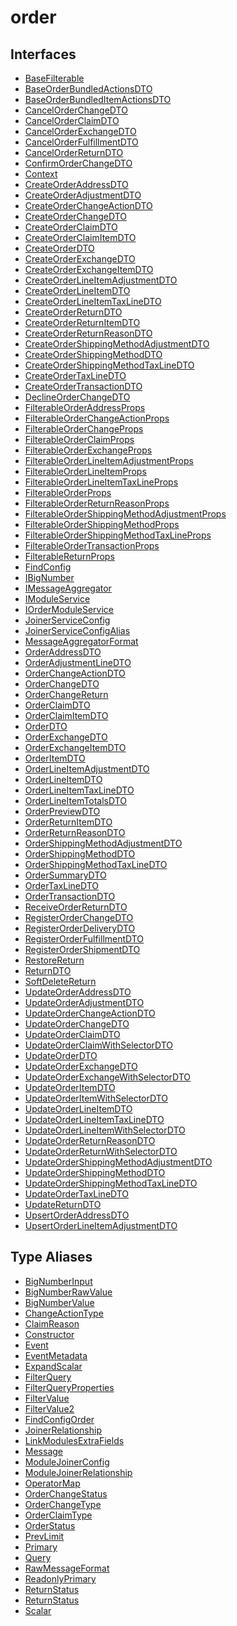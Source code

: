 
# order

## Interfaces

- [BaseFilterable](../../order/interfaces/order.BaseFilterable/page.mdx)
- [BaseOrderBundledActionsDTO](../../order/interfaces/order.BaseOrderBundledActionsDTO/page.mdx)
- [BaseOrderBundledItemActionsDTO](../../order/interfaces/order.BaseOrderBundledItemActionsDTO/page.mdx)
- [CancelOrderChangeDTO](../../order/interfaces/order.CancelOrderChangeDTO/page.mdx)
- [CancelOrderClaimDTO](../../order/interfaces/order.CancelOrderClaimDTO/page.mdx)
- [CancelOrderExchangeDTO](../../order/interfaces/order.CancelOrderExchangeDTO/page.mdx)
- [CancelOrderFulfillmentDTO](../../order/interfaces/order.CancelOrderFulfillmentDTO/page.mdx)
- [CancelOrderReturnDTO](../../order/interfaces/order.CancelOrderReturnDTO/page.mdx)
- [ConfirmOrderChangeDTO](../../order/interfaces/order.ConfirmOrderChangeDTO/page.mdx)
- [Context](../../order/interfaces/order.Context/page.mdx)
- [CreateOrderAddressDTO](../../order/interfaces/order.CreateOrderAddressDTO/page.mdx)
- [CreateOrderAdjustmentDTO](../../order/interfaces/order.CreateOrderAdjustmentDTO/page.mdx)
- [CreateOrderChangeActionDTO](../../order/interfaces/order.CreateOrderChangeActionDTO/page.mdx)
- [CreateOrderChangeDTO](../../order/interfaces/order.CreateOrderChangeDTO/page.mdx)
- [CreateOrderClaimDTO](../../order/interfaces/order.CreateOrderClaimDTO/page.mdx)
- [CreateOrderClaimItemDTO](../../order/interfaces/order.CreateOrderClaimItemDTO/page.mdx)
- [CreateOrderDTO](../../order/interfaces/order.CreateOrderDTO/page.mdx)
- [CreateOrderExchangeDTO](../../order/interfaces/order.CreateOrderExchangeDTO/page.mdx)
- [CreateOrderExchangeItemDTO](../../order/interfaces/order.CreateOrderExchangeItemDTO/page.mdx)
- [CreateOrderLineItemAdjustmentDTO](../../order/interfaces/order.CreateOrderLineItemAdjustmentDTO/page.mdx)
- [CreateOrderLineItemDTO](../../order/interfaces/order.CreateOrderLineItemDTO/page.mdx)
- [CreateOrderLineItemTaxLineDTO](../../order/interfaces/order.CreateOrderLineItemTaxLineDTO/page.mdx)
- [CreateOrderReturnDTO](../../order/interfaces/order.CreateOrderReturnDTO/page.mdx)
- [CreateOrderReturnItemDTO](../../order/interfaces/order.CreateOrderReturnItemDTO/page.mdx)
- [CreateOrderReturnReasonDTO](../../order/interfaces/order.CreateOrderReturnReasonDTO/page.mdx)
- [CreateOrderShippingMethodAdjustmentDTO](../../order/interfaces/order.CreateOrderShippingMethodAdjustmentDTO/page.mdx)
- [CreateOrderShippingMethodDTO](../../order/interfaces/order.CreateOrderShippingMethodDTO/page.mdx)
- [CreateOrderShippingMethodTaxLineDTO](../../order/interfaces/order.CreateOrderShippingMethodTaxLineDTO/page.mdx)
- [CreateOrderTaxLineDTO](../../order/interfaces/order.CreateOrderTaxLineDTO/page.mdx)
- [CreateOrderTransactionDTO](../../order/interfaces/order.CreateOrderTransactionDTO/page.mdx)
- [DeclineOrderChangeDTO](../../order/interfaces/order.DeclineOrderChangeDTO/page.mdx)
- [FilterableOrderAddressProps](../../order/interfaces/order.FilterableOrderAddressProps/page.mdx)
- [FilterableOrderChangeActionProps](../../order/interfaces/order.FilterableOrderChangeActionProps/page.mdx)
- [FilterableOrderChangeProps](../../order/interfaces/order.FilterableOrderChangeProps/page.mdx)
- [FilterableOrderClaimProps](../../order/interfaces/order.FilterableOrderClaimProps/page.mdx)
- [FilterableOrderExchangeProps](../../order/interfaces/order.FilterableOrderExchangeProps/page.mdx)
- [FilterableOrderLineItemAdjustmentProps](../../order/interfaces/order.FilterableOrderLineItemAdjustmentProps/page.mdx)
- [FilterableOrderLineItemProps](../../order/interfaces/order.FilterableOrderLineItemProps/page.mdx)
- [FilterableOrderLineItemTaxLineProps](../../order/interfaces/order.FilterableOrderLineItemTaxLineProps/page.mdx)
- [FilterableOrderProps](../../order/interfaces/order.FilterableOrderProps/page.mdx)
- [FilterableOrderReturnReasonProps](../../order/interfaces/order.FilterableOrderReturnReasonProps/page.mdx)
- [FilterableOrderShippingMethodAdjustmentProps](../../order/interfaces/order.FilterableOrderShippingMethodAdjustmentProps/page.mdx)
- [FilterableOrderShippingMethodProps](../../order/interfaces/order.FilterableOrderShippingMethodProps/page.mdx)
- [FilterableOrderShippingMethodTaxLineProps](../../order/interfaces/order.FilterableOrderShippingMethodTaxLineProps/page.mdx)
- [FilterableOrderTransactionProps](../../order/interfaces/order.FilterableOrderTransactionProps/page.mdx)
- [FilterableReturnProps](../../order/interfaces/order.FilterableReturnProps/page.mdx)
- [FindConfig](../../order/interfaces/order.FindConfig/page.mdx)
- [IBigNumber](../../order/interfaces/order.IBigNumber/page.mdx)
- [IMessageAggregator](../../order/interfaces/order.IMessageAggregator/page.mdx)
- [IModuleService](../../order/interfaces/order.IModuleService/page.mdx)
- [IOrderModuleService](../../order/interfaces/order.IOrderModuleService/page.mdx)
- [JoinerServiceConfig](../../order/interfaces/order.JoinerServiceConfig/page.mdx)
- [JoinerServiceConfigAlias](../../order/interfaces/order.JoinerServiceConfigAlias/page.mdx)
- [MessageAggregatorFormat](../../order/interfaces/order.MessageAggregatorFormat/page.mdx)
- [OrderAddressDTO](../../order/interfaces/order.OrderAddressDTO/page.mdx)
- [OrderAdjustmentLineDTO](../../order/interfaces/order.OrderAdjustmentLineDTO/page.mdx)
- [OrderChangeActionDTO](../../order/interfaces/order.OrderChangeActionDTO/page.mdx)
- [OrderChangeDTO](../../order/interfaces/order.OrderChangeDTO/page.mdx)
- [OrderChangeReturn](../../order/interfaces/order.OrderChangeReturn/page.mdx)
- [OrderClaimDTO](../../order/interfaces/order.OrderClaimDTO/page.mdx)
- [OrderClaimItemDTO](../../order/interfaces/order.OrderClaimItemDTO/page.mdx)
- [OrderDTO](../../order/interfaces/order.OrderDTO/page.mdx)
- [OrderExchangeDTO](../../order/interfaces/order.OrderExchangeDTO/page.mdx)
- [OrderExchangeItemDTO](../../order/interfaces/order.OrderExchangeItemDTO/page.mdx)
- [OrderItemDTO](../../order/interfaces/order.OrderItemDTO/page.mdx)
- [OrderLineItemAdjustmentDTO](../../order/interfaces/order.OrderLineItemAdjustmentDTO/page.mdx)
- [OrderLineItemDTO](../../order/interfaces/order.OrderLineItemDTO/page.mdx)
- [OrderLineItemTaxLineDTO](../../order/interfaces/order.OrderLineItemTaxLineDTO/page.mdx)
- [OrderLineItemTotalsDTO](../../order/interfaces/order.OrderLineItemTotalsDTO/page.mdx)
- [OrderPreviewDTO](../../order/interfaces/order.OrderPreviewDTO/page.mdx)
- [OrderReturnItemDTO](../../order/interfaces/order.OrderReturnItemDTO/page.mdx)
- [OrderReturnReasonDTO](../../order/interfaces/order.OrderReturnReasonDTO/page.mdx)
- [OrderShippingMethodAdjustmentDTO](../../order/interfaces/order.OrderShippingMethodAdjustmentDTO/page.mdx)
- [OrderShippingMethodDTO](../../order/interfaces/order.OrderShippingMethodDTO/page.mdx)
- [OrderShippingMethodTaxLineDTO](../../order/interfaces/order.OrderShippingMethodTaxLineDTO/page.mdx)
- [OrderSummaryDTO](../../order/interfaces/order.OrderSummaryDTO/page.mdx)
- [OrderTaxLineDTO](../../order/interfaces/order.OrderTaxLineDTO/page.mdx)
- [OrderTransactionDTO](../../order/interfaces/order.OrderTransactionDTO/page.mdx)
- [ReceiveOrderReturnDTO](../../order/interfaces/order.ReceiveOrderReturnDTO/page.mdx)
- [RegisterOrderChangeDTO](../../order/interfaces/order.RegisterOrderChangeDTO/page.mdx)
- [RegisterOrderDeliveryDTO](../../order/interfaces/order.RegisterOrderDeliveryDTO/page.mdx)
- [RegisterOrderFulfillmentDTO](../../order/interfaces/order.RegisterOrderFulfillmentDTO/page.mdx)
- [RegisterOrderShipmentDTO](../../order/interfaces/order.RegisterOrderShipmentDTO/page.mdx)
- [RestoreReturn](../../order/interfaces/order.RestoreReturn/page.mdx)
- [ReturnDTO](../../order/interfaces/order.ReturnDTO/page.mdx)
- [SoftDeleteReturn](../../order/interfaces/order.SoftDeleteReturn/page.mdx)
- [UpdateOrderAddressDTO](../../order/interfaces/order.UpdateOrderAddressDTO/page.mdx)
- [UpdateOrderAdjustmentDTO](../../order/interfaces/order.UpdateOrderAdjustmentDTO/page.mdx)
- [UpdateOrderChangeActionDTO](../../order/interfaces/order.UpdateOrderChangeActionDTO/page.mdx)
- [UpdateOrderChangeDTO](../../order/interfaces/order.UpdateOrderChangeDTO/page.mdx)
- [UpdateOrderClaimDTO](../../order/interfaces/order.UpdateOrderClaimDTO/page.mdx)
- [UpdateOrderClaimWithSelectorDTO](../../order/interfaces/order.UpdateOrderClaimWithSelectorDTO/page.mdx)
- [UpdateOrderDTO](../../order/interfaces/order.UpdateOrderDTO/page.mdx)
- [UpdateOrderExchangeDTO](../../order/interfaces/order.UpdateOrderExchangeDTO/page.mdx)
- [UpdateOrderExchangeWithSelectorDTO](../../order/interfaces/order.UpdateOrderExchangeWithSelectorDTO/page.mdx)
- [UpdateOrderItemDTO](../../order/interfaces/order.UpdateOrderItemDTO/page.mdx)
- [UpdateOrderItemWithSelectorDTO](../../order/interfaces/order.UpdateOrderItemWithSelectorDTO/page.mdx)
- [UpdateOrderLineItemDTO](../../order/interfaces/order.UpdateOrderLineItemDTO/page.mdx)
- [UpdateOrderLineItemTaxLineDTO](../../order/interfaces/order.UpdateOrderLineItemTaxLineDTO/page.mdx)
- [UpdateOrderLineItemWithSelectorDTO](../../order/interfaces/order.UpdateOrderLineItemWithSelectorDTO/page.mdx)
- [UpdateOrderReturnReasonDTO](../../order/interfaces/order.UpdateOrderReturnReasonDTO/page.mdx)
- [UpdateOrderReturnWithSelectorDTO](../../order/interfaces/order.UpdateOrderReturnWithSelectorDTO/page.mdx)
- [UpdateOrderShippingMethodAdjustmentDTO](../../order/interfaces/order.UpdateOrderShippingMethodAdjustmentDTO/page.mdx)
- [UpdateOrderShippingMethodDTO](../../order/interfaces/order.UpdateOrderShippingMethodDTO/page.mdx)
- [UpdateOrderShippingMethodTaxLineDTO](../../order/interfaces/order.UpdateOrderShippingMethodTaxLineDTO/page.mdx)
- [UpdateOrderTaxLineDTO](../../order/interfaces/order.UpdateOrderTaxLineDTO/page.mdx)
- [UpdateReturnDTO](../../order/interfaces/order.UpdateReturnDTO/page.mdx)
- [UpsertOrderAddressDTO](../../order/interfaces/order.UpsertOrderAddressDTO/page.mdx)
- [UpsertOrderLineItemAdjustmentDTO](../../order/interfaces/order.UpsertOrderLineItemAdjustmentDTO/page.mdx)

## Type Aliases

- [BigNumberInput](../../order/types/order.BigNumberInput/page.mdx)
- [BigNumberRawValue](../../order/types/order.BigNumberRawValue/page.mdx)
- [BigNumberValue](../../order/types/order.BigNumberValue/page.mdx)
- [ChangeActionType](../../order/types/order.ChangeActionType/page.mdx)
- [ClaimReason](../../order/types/order.ClaimReason/page.mdx)
- [Constructor](../../order/types/order.Constructor/page.mdx)
- [Event](../../order/types/order.Event/page.mdx)
- [EventMetadata](../../order/types/order.EventMetadata/page.mdx)
- [ExpandScalar](../../order/types/order.ExpandScalar/page.mdx)
- [FilterQuery](../../order/types/order.FilterQuery/page.mdx)
- [FilterQueryProperties](../../order/types/order.FilterQueryProperties/page.mdx)
- [FilterValue](../../order/types/order.FilterValue/page.mdx)
- [FilterValue2](../../order/types/order.FilterValue2/page.mdx)
- [FindConfigOrder](../../order/types/order.FindConfigOrder/page.mdx)
- [JoinerRelationship](../../order/types/order.JoinerRelationship/page.mdx)
- [LinkModulesExtraFields](../../order/types/order.LinkModulesExtraFields/page.mdx)
- [Message](../../order/types/order.Message/page.mdx)
- [ModuleJoinerConfig](../../order/types/order.ModuleJoinerConfig/page.mdx)
- [ModuleJoinerRelationship](../../order/types/order.ModuleJoinerRelationship/page.mdx)
- [OperatorMap](../../order/types/order.OperatorMap/page.mdx)
- [OrderChangeStatus](../../order/types/order.OrderChangeStatus/page.mdx)
- [OrderChangeType](../../order/types/order.OrderChangeType/page.mdx)
- [OrderClaimType](../../order/types/order.OrderClaimType/page.mdx)
- [OrderStatus](../../order/types/order.OrderStatus/page.mdx)
- [PrevLimit](../../order/types/order.PrevLimit/page.mdx)
- [Primary](../../order/types/order.Primary/page.mdx)
- [Query](../../order/types/order.Query/page.mdx)
- [RawMessageFormat](../../order/types/order.RawMessageFormat/page.mdx)
- [ReadonlyPrimary](../../order/types/order.ReadonlyPrimary/page.mdx)
- [ReturnStatus](../../order/types/order.ReturnStatus/page.mdx)
- [ReturnStatus](../../order/types/order.ReturnStatus-1/page.mdx)
- [Scalar](../../order/types/order.Scalar/page.mdx)
